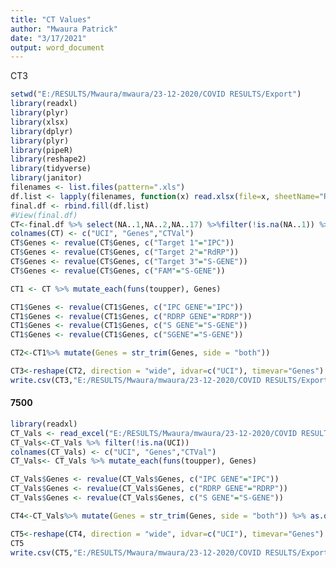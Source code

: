 ---
title: "CT Values"
author: "Mwaura Patrick"
date: "3/17/2021"
output: word_document
---
CT3
```{r setup, include=FALSE}
setwd("E:/RESULTS/Mwaura/mwaura/23-12-2020/COVID RESULTS/Export")
library(readxl)
library(plyr)
library(xlsx)
library(dplyr)
library(plyr)
library(pipeR)
library(reshape2)
library(tidyverse)
library(janitor)
filenames <- list.files(pattern=".xls")
df.list <- lapply(filenames, function(x) read.xlsx(file=x, sheetName="Results",as.data.frame=TRUE, header=TRUE))
final.df <- rbind.fill(df.list)
#View(final.df)
CT<-final.df %>% select(NA..1,NA..2,NA..17) %>%filter(!is.na(NA..1)) %>% filter(NA..17!="CT")
colnames(CT) <- c("UCI", "Genes","CTVal")
CT$Genes <- revalue(CT$Genes, c("Target 1"="IPC"))
CT$Genes <- revalue(CT$Genes, c("Target 2"="RdRP"))
CT$Genes <- revalue(CT$Genes, c("Target 3"="S-GENE"))
CT$Genes <- revalue(CT$Genes, c("FAM"="S-GENE"))

CT1 <- CT %>% mutate_each(funs(toupper), Genes)

CT1$Genes <- revalue(CT1$Genes, c("IPC GENE"="IPC"))
CT1$Genes <- revalue(CT1$Genes, c("RDRP GENE"="RDRP"))
CT1$Genes <- revalue(CT1$Genes, c("S GENE"="S-GENE"))
CT1$Genes <- revalue(CT1$Genes, c("SGENE"="S-GENE"))

CT2<-CT1%>% mutate(Genes = str_trim(Genes, side = "both"))

CT3<-reshape(CT2, direction = "wide", idvar=c("UCI"), timevar="Genes")
write.csv(CT3,"E:/RESULTS/Mwaura/mwaura/23-12-2020/COVID RESULTS/Export\\CT3.csv", row.names = FALSE)


```

#### 7500
```{r}
library(readxl)
CT_Vals <- read_excel("E:/RESULTS/Mwaura/mwaura/23-12-2020/COVID RESULTS/7500/CT Vals.xlsx")
CT_Vals<-CT_Vals %>% filter(!is.na(UCI))
colnames(CT_Vals) <- c("UCI", "Genes","CTVal")
CT_Vals<- CT_Vals %>% mutate_each(funs(toupper), Genes)

CT_Vals$Genes <- revalue(CT_Vals$Genes, c("IPC GENE"="IPC"))
CT_Vals$Genes <- revalue(CT_Vals$Genes, c("RDRP GENE"="RDRP"))
CT_Vals$Genes <- revalue(CT_Vals$Genes, c("S GENE"="S-GENE"))

CT4<-CT_Vals%>% mutate(Genes = str_trim(Genes, side = "both")) %>% as.data.frame()

CT5<-reshape(CT4, direction = "wide", idvar=c("UCI"), timevar="Genes")
CT5
write.csv(CT5,"E:/RESULTS/Mwaura/mwaura/23-12-2020/COVID RESULTS/Export\\CT7500.csv", row.names = FALSE)
```

